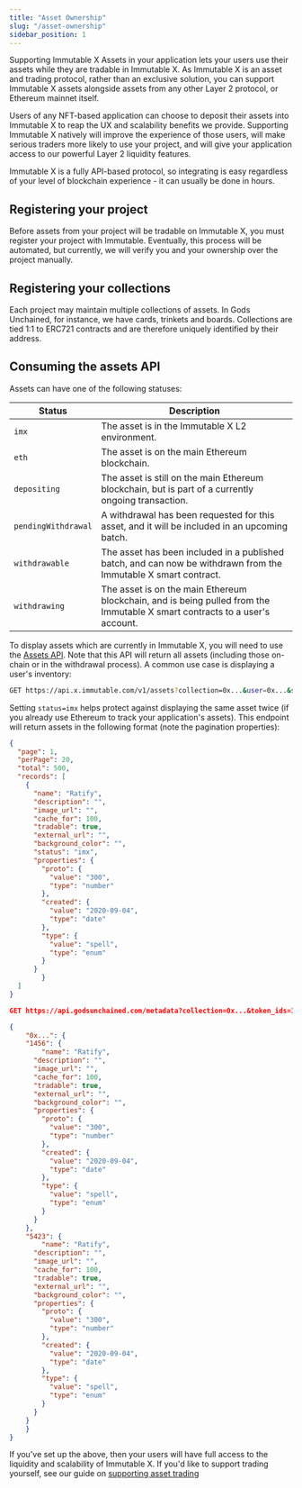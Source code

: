 ```yaml
---
title: "Asset Ownership"
slug: "/asset-ownership"
sidebar_position: 1
---
```

Supporting Immutable X Assets in your application lets your users use their assets while they are tradable in Immutable X. As Immutable X is an asset and trading protocol, rather than an exclusive solution, you can support Immutable X assets alongside assets from any other Layer 2 protocol, or Ethereum mainnet itself.

Users of any NFT-based application can choose to deposit their assets into Immutable X to reap the UX and scalability benefits we provide. Supporting Immutable X natively will improve the experience of those users, will make serious traders more likely to use your project, and will give your application access to our powerful Layer 2 liquidity features.

Immutable X is a fully API-based protocol, so integrating is easy regardless of your level of blockchain experience - it can usually be done in hours.

## Registering your project
Before assets from your project will be tradable on Immutable X, you must register your project with Immutable. Eventually, this process will be automated, but currently, we will verify you and your ownership over the project manually.

## Registering your collections
Each project may maintain multiple collections of assets. In Gods Unchained, for instance, we have cards, trinkets and boards. Collections are tied 1:1 to ERC721 contracts and are therefore uniquely identified by their address. 

## Consuming the assets API
Assets can have one of the following statuses:
<table>
  <thead>
  <tr>
    <th>
      Status
    </th>
    <th>
      Description
    </th>
  </tr>
  </thead>
  <tbody>
  <tr>
    <td>
      <code>imx</code>
    </td>
    <td>
      The asset is in the Immutable X L2 environment.
    </td>
  </tr>
  <tr>
    <td>
      <code>eth</code>
    </td>
    <td>
      The asset is on the main Ethereum blockchain.
    </td>
  </tr>
  <tr>
    <td>
      <code>depositing</code>
    </td>
    <td>
      The asset is still on the main Ethereum blockchain, but is part of a currently ongoing transaction.
    </td>
  </tr>
  <tr>
    <td>
      <code>pendingWithdrawal</code>
    </td>
    <td>
      A withdrawal has been requested for this asset, and it will be included in an upcoming batch.
    </td>
  </tr>
  <tr>
    <td>
      <code>withdrawable</code>
    </td>
    <td>
      The asset has been included in a published batch, and can now be withdrawn from the Immutable X smart contract.
    </td>
  </tr>
  <tr>
    <td>
      <code>withdrawing</code>
    </td>
    <td>
      The asset is on the main Ethereum blockchain, and is being pulled from the Immutable X smart contracts to a user's account.
    </td>
  </tr>
  </tbody>
</table>


To display assets which are currently in Immutable X, you will need to use the [Assets API](/reference#/operations/listAssets). Note that this API will return all assets (including those on-chain or in the withdrawal process). A common use case is displaying a user's inventory:
```bash
GET https://api.x.immutable.com/v1/assets?collection=0x...&user=0x...&status=imx
```

Setting `status=imx` helps protect against displaying the same asset twice (if you already use Ethereum to track your application's assets). This endpoint will return assets in the following format (note the pagination properties):
```json
{
  "page": 1,
  "perPage": 20,
  "total": 500,
  "records": [
    {
      "name": "Ratify",
      "description": "",
      "image_url": "",
      "cache_for": 100,
      "tradable": true,
      "external_url": "",
      "background_color": "",
      "status": "imx",
      "properties": {
        "proto": {
          "value": "300",
          "type": "number"
        },
        "created": {
          "value": "2020-09-04",
          "type": "date"
        },
        "type": {
          "value": "spell",
          "type": "enum"
        }
      }
        }
  ]
}
```

```json title="Gods Unchained metadata endpoint"
GET https://api.godsunchained.com/metadata?collection=0x...&token_ids=1456,5423

{
    "0x...": {
    "1456": {
        "name": "Ratify",
      "description": "",
      "image_url": "",
      "cache_for": 100,
      "tradable": true,
      "external_url": "",
      "background_color": "",
      "properties": {
        "proto": {
          "value": "300",
          "type": "number"
        },
        "created": {
          "value": "2020-09-04",
          "type": "date"
        },
        "type": {
          "value": "spell",
          "type": "enum"
        }
      }
    },
    "5423": {
        "name": "Ratify",
      "description": "",
      "image_url": "",
      "cache_for": 100,
      "tradable": true,
      "external_url": "",
      "background_color": "",
      "properties": {
        "proto": {
          "value": "300",
          "type": "number"
        },
        "created": {
          "value": "2020-09-04",
          "type": "date"
        },
        "type": {
          "value": "spell",
          "type": "enum"
        }
      }
    }
    }
}
```
If you've set up the above, then your users will have full access to the liquidity and scalability of Immutable X. If you'd like to support trading yourself, see our guide on [supporting asset trading](./trading-assets.md)